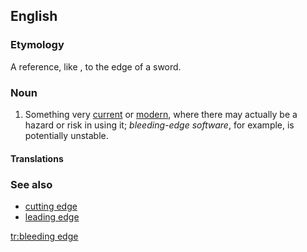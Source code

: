 ==English==
{{wikipedia}}

===Etymology===
A reference, like {{term|cutting edge|lang=en}}, to the edge of a sword.

===Noun===
{{en-noun|head=[[bleeding]] [[edge]]}}

# {{context|idiomatic|lang=en}} Something very [[current]] or [[modern]], where there may actually be a hazard or risk in using it; ''bleeding-edge software'', for example, is potentially unstable.

====Translations====
{{trans-top|so very current that there might be a hazard in using it}}
{{trans-mid}}
{{trans-bottom}}

===See also===
* [[cutting edge]]
* [[leading edge]]

[[tr:bleeding edge]]